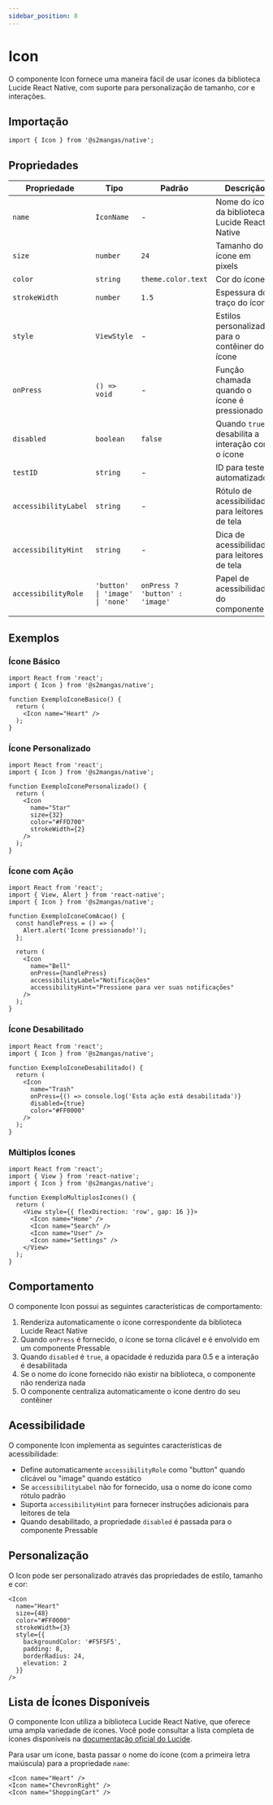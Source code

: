```yaml
---
sidebar_position: 8
---
```


# Icon

O componente Icon fornece uma maneira fácil de usar ícones da biblioteca Lucide React Native, com suporte para personalização de tamanho, cor e interações.

## Importação

```tsx
import { Icon } from '@s2mangas/native';
```

## Propriedades

| Propriedade | Tipo | Padrão | Descrição |
| ----------- | ---- | ------ | --------- |
| `name` | `IconName` | - | Nome do ícone da biblioteca Lucide React Native |
| `size` | `number` | `24` | Tamanho do ícone em pixels |
| `color` | `string` | `theme.color.text` | Cor do ícone |
| `strokeWidth` | `number` | `1.5` | Espessura do traço do ícone |
| `style` | `ViewStyle` | - | Estilos personalizados para o contêiner do ícone |
| `onPress` | `() => void` | - | Função chamada quando o ícone é pressionado |
| `disabled` | `boolean` | `false` | Quando `true`, desabilita a interação com o ícone |
| `testID` | `string` | - | ID para testes automatizados |
| `accessibilityLabel` | `string` | - | Rótulo de acessibilidade para leitores de tela |
| `accessibilityHint` | `string` | - | Dica de acessibilidade para leitores de tela |
| `accessibilityRole` | `'button' \| 'image' \| 'none'` | `onPress ? 'button' : 'image'` | Papel de acessibilidade do componente |

## Exemplos

### Ícone Básico

```tsx
import React from 'react';
import { Icon } from '@s2mangas/native';

function ExemploIconeBasico() {
  return (
    <Icon name="Heart" />
  );
}
```

### Ícone Personalizado

```tsx
import React from 'react';
import { Icon } from '@s2mangas/native';

function ExemploIconePersonalizado() {
  return (
    <Icon 
      name="Star" 
      size={32} 
      color="#FFD700" 
      strokeWidth={2}
    />
  );
}
```

### Ícone com Ação

```tsx
import React from 'react';
import { View, Alert } from 'react-native';
import { Icon } from '@s2mangas/native';

function ExemploIconeComAcao() {
  const handlePress = () => {
    Alert.alert('Ícone pressionado!');
  };
  
  return (
    <Icon 
      name="Bell" 
      onPress={handlePress} 
      accessibilityLabel="Notificações"
      accessibilityHint="Pressione para ver suas notificações"
    />
  );
}
```

### Ícone Desabilitado

```tsx
import React from 'react';
import { Icon } from '@s2mangas/native';

function ExemploIconeDesabilitado() {
  return (
    <Icon 
      name="Trash" 
      onPress={() => console.log('Esta ação está desabilitada')} 
      disabled={true}
      color="#FF0000"
    />
  );
}
```

### Múltiplos Ícones

```tsx
import React from 'react';
import { View } from 'react-native';
import { Icon } from '@s2mangas/native';

function ExemploMultiplosIcones() {
  return (
    <View style={{ flexDirection: 'row', gap: 16 }}>
      <Icon name="Home" />
      <Icon name="Search" />
      <Icon name="User" />
      <Icon name="Settings" />
    </View>
  );
}
```

## Comportamento

O componente Icon possui as seguintes características de comportamento:

1. Renderiza automaticamente o ícone correspondente da biblioteca Lucide React Native
2. Quando `onPress` é fornecido, o ícone se torna clicável e é envolvido em um componente Pressable
3. Quando `disabled` é `true`, a opacidade é reduzida para 0.5 e a interação é desabilitada
4. Se o nome do ícone fornecido não existir na biblioteca, o componente não renderiza nada
5. O componente centraliza automaticamente o ícone dentro do seu contêiner

## Acessibilidade

O componente Icon implementa as seguintes características de acessibilidade:

- Define automaticamente `accessibilityRole` como "button" quando clicável ou "image" quando estático
- Se `accessibilityLabel` não for fornecido, usa o nome do ícone como rótulo padrão
- Suporta `accessibilityHint` para fornecer instruções adicionais para leitores de tela
- Quando desabilitado, a propriedade `disabled` é passada para o componente Pressable

## Personalização

O Icon pode ser personalizado através das propriedades de estilo, tamanho e cor:

```tsx
<Icon
  name="Heart"
  size={48}
  color="#FF0000"
  strokeWidth={3}
  style={{ 
    backgroundColor: '#F5F5F5', 
    padding: 8, 
    borderRadius: 24,
    elevation: 2
  }}
/>
```

## Lista de Ícones Disponíveis

O componente Icon utiliza a biblioteca Lucide React Native, que oferece uma ampla variedade de ícones. Você pode consultar a lista completa de ícones disponíveis na [documentação oficial do Lucide](https://lucide.dev/icons/).

Para usar um ícone, basta passar o nome do ícone (com a primeira letra maiúscula) para a propriedade `name`:

```tsx
<Icon name="Heart" />
<Icon name="ChevronRight" />
<Icon name="ShoppingCart" />
```